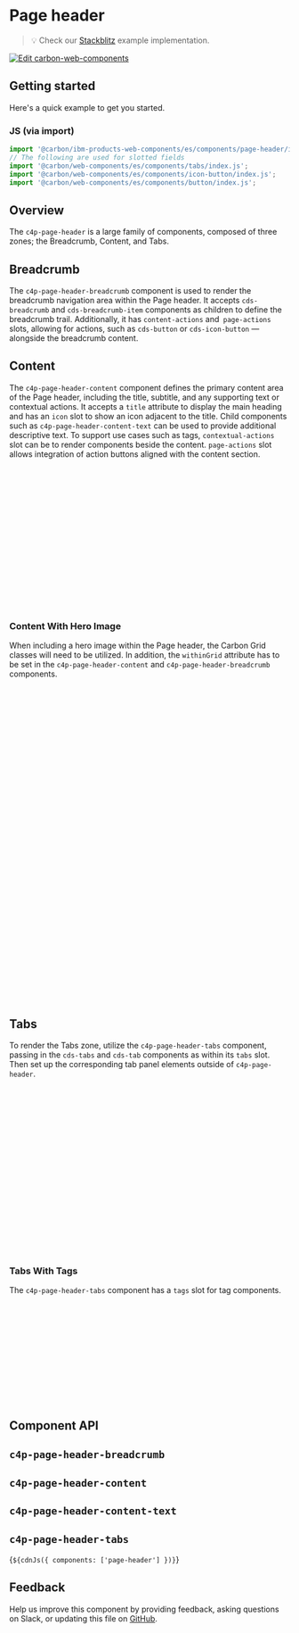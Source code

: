 
<Meta of={PageHeaderStories} />

# Page header

> 💡 Check our
> [Stackblitz](https://stackblitz.com/github/carbon-design-system/ibm-products/tree/main/packages/ibm-products-web-components/examples/page-header)
> example implementation.

[![Edit carbon-web-components](https://developer.stackblitz.com/img/open_in_stackblitz.svg)](https://stackblitz.com/github/carbon-design-system/ibm-products/tree/main/packages/ibm-products-web-components/examples/page-header)

## Getting started

Here's a quick example to get you started.

### JS (via import)

```javascript
import '@carbon/ibm-products-web-components/es/components/page-header/index.js';
// The following are used for slotted fields
import '@carbon/web-components/es/components/tabs/index.js';
import '@carbon/web-components/es/components/icon-button/index.js';
import '@carbon/web-components/es/components/button/index.js';
```

## Overview

The `c4p-page-header` is a large family of components, composed of three zones; the Breadcrumb, Content, and Tabs.

<Canvas of={PageHeaderStories.Default} />

## Breadcrumb

The `c4p-page-header-breadcrumb` component is used to render the breadcrumb navigation area within the Page header.
It accepts `cds-breadcrumb` and `cds-breadcrumb-item` components as children to define the breadcrumb trail. Additionally, it has
`content-actions` and` page-actions` slots, allowing for actions, such as `cds-button` or `cds-icon-button` — alongside
the breadcrumb content.

## Content

<Canvas of={PageHeaderStories.ContentWithContextualActionsAndPageActions} />

The `c4p-page-header-content` component defines the primary content area of the Page header, including the title, subtitle, and
any supporting text or contextual actions. It accepts a `title` attribute to display the main heading and has an `icon` slot
to show an icon adjacent to the title. Child components such as `c4p-page-header-content-text` can be used to provide additional descriptive text.
To support use cases such as tags, `contextual-actions` slot can be to render components beside the content.
`page-actions` slot allows integration of action buttons aligned with the content section.

```html
<c4p-page-header>
  <c4p-page-header-breadcrumb>...</c4p-page-header-breadcrumb>
  <c4p-page-header-content
    title="Title">
    <div slot="contextual-actions">
      <cds-tag type="blue" size="lg">Tag</cds-tag>
    </div>
    <div slot="page-actions">
      <cds-button size="md"
        >Primary action ${Add16({ slot: 'icon' })}</cds-button
      >
    </div>
    <c4p-page-header-content-text subtitle="Subtitle">
      Content text.
    </c4p-page-header-content-text>
  </c4p-page-header-content>
</c4p-page-header>
```

### Content With Hero Image

<Canvas of={PageHeaderStories.ContentWithHeroImage} />

When including a hero image within the Page header, the Carbon Grid classes will need to be utilized. In addition,
the `withinGrid` attribute has to be set in the `c4p-page-header-content` and `c4p-page-header-breadcrumb` components.

```css
@use '@carbon/grid';

// Emit css-grid styles
@include grid.css-grid();
```

```html
<c4p-page-header>
  <div class="cds--css-grid">
    <div class="cds--sm:col-span-4 cds--md:col-span-4 cds--lg:col-span-8 cds--css-grid-column">
      <c4p-page-header-breadcrumb within-grid border=false>...</c4p-page-header-breadcrumb>
      <c4p-page-header-content
        within-grid
        title="Title"
        >
        ...
      </c4p-page-header-content>
      </div>
      <div class="cds--sm:col-span-0 cds--md:col-span-4 cds--lg:col-span-8 cds--css-grid-column">
        <c4p-page-header-hero-image>
          <picture>
            <source
              srcset="..."
              media=${`(min-width: ${breakpoints.lg.width})`}
            ></source>
            <source
              srcset="..."
              media=${`(max-width: ${breakpoints.lg.width})`}
            ></source>
            <img
              src="..."
              alt="a default image"
              style="max-width:100%;height:auto"
            />
          </picture>
        </c4p-page-header-hero-image>
      </div>
    </div>
  </div>
</c4p-page-header>
```

## Tabs

To render the Tabs zone, utilize the `c4p-page-header-tabs` component, passing in the `cds-tabs` and `cds-tab` components
as within its `tabs` slot. Then set up the corresponding tab panel elements outside of `c4p-page-header`.

```html
<c4p-page-header>
  <c4p-page-header-breadcrumb>...</c4p-page-header-breadcrumb>
  <c4p-page-header-content>
    ...
  </c4p-page-header-content>
  <c4p-page-header-tabs>
    <cds-tabs slot="tabs" value="tab-1">
      <cds-tab id="tab-1" target="tab-panel-1" value="tab-1"
        >Tab 1</cds-tab>
      <cds-tab id="tab-2" target="tab-panel-2" value="tab-2"
        >Tab 2</cds-tab>
    </cds-tabs>
  </c4p-page-header-tabs>
</c4p-page-header>
<div id="tab-panel-1" role="tabpanel" aria-labelledby="tab-1" hidden>
  Tab Panel 1
</div>
<div id="tab-panel-2" role="tabpanel" aria-labelledby="tab-2" hidden>
  Tab Panel 2
</div>
```

### Tabs With Tags

<Canvas of={PageHeaderStories.TabBarWithTabsAndTags} />

The `c4p-page-header-tabs` component has a `tags` slot for tag components.

```html
<c4p-page-header>
  <c4p-page-header-breadcrumb>...</c4p-page-header-breadcrumb>
  <c4p-page-header-content>
    ...
  </c4p-page-header-content>
  <c4p-page-header-tabs>
    ...
    <div slot='tags'>
      <cds-tag type='blue' size='md'>Tag</cds-tag>
    </div>
  </c4p-page-header-tabs>
</c4p-page-header>
```

## Component API

<ArgTypes of="c4p-page-header" />

## `c4p-page-header-breadcrumb`

<ArgTypes of="c4p-page-header-breadcrumb" />

## `c4p-page-header-content`

<ArgTypes of="c4p-page-header-content" />

## `c4p-page-header-content-text`

<ArgTypes of="c4p-page-header-content-text" />

## `c4p-page-header-tabs`

<ArgTypes of="c4p-page-header-tabs" />

<Markdown>{`${cdnJs({ components: ['page-header'] })}`}</Markdown>

## Feedback

Help us improve this component by providing feedback, asking questions on Slack,
or updating this file on
[GitHub](https://github.com/carbon-design-system/carbon/edit/main/packages/web-components/src/components/page-header/page-header.mdx).
